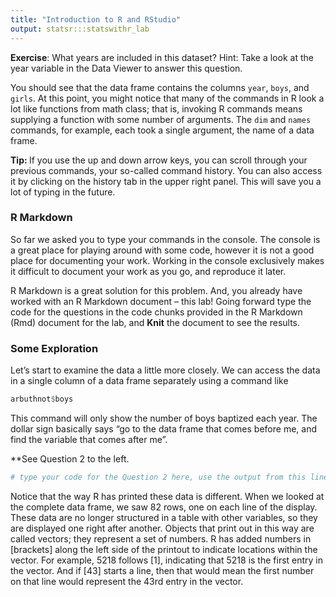 ```yaml
---  
title: "Introduction to R and RStudio"
output: statsr:::statswithr_lab
---
```


<div id="exercise">
**Exercise**: What years are included in this dataset? Hint: Take a look at the year 
variable in the Data Viewer to answer this question.
</div>

You should see that the data frame contains the columns `year`,  `boys`, and 
`girls`. At this point, you might notice that many of the commands in R look a 
lot like functions from math class; that is, invoking R commands means supplying
a function with some number of arguments. The `dim` and `names` commands, for 
example, each took a single argument, the name of a data frame.

<div id="boxedtext">
**Tip: ** If you use the up and down arrow keys, you can scroll through your 
previous commands, your so-called command history. You can also access it 
by clicking on the history tab in the upper right panel. This will save 
you a lot of typing in the future.
</div>

### R Markdown

So far we asked you to type your commands in the console. The console is a great 
place for playing around with some code, however it is not a good place for 
documenting your work. Working in the console exclusively makes it difficult to 
document your work as you go, and reproduce it later. 

R Markdown is a great solution for this problem. And, you already have worked with 
an R Markdown document -- this lab! Going forward type the code for the questions 
in the code chunks provided in the R Markdown (Rmd) document for the lab, and **Knit**
the document to see the results.

### Some Exploration

Let's start to examine the data a little more closely. We can access the data in
a single column of a data frame separately using a command like

```r
arbuthnot$boys
```

This command will only show the number of boys baptized each year. The dollar
sign basically says "go to the data frame that comes before me, and find the 
variable that comes after me".

**See Question 2 to the left.

```r
# type your code for the Question 2 here, use the output from this line to answer Question 2, and Knit

```

Notice that the way R has printed these data is different. When we looked at the
complete data frame, we saw 82 rows, one on each line of the display. These data
are no longer structured in a table with other variables, so they are displayed 
one right after another. Objects that print out in this way are called vectors; 
they represent a set of numbers. R has added numbers in [brackets] along the left
side of the printout to indicate locations within the vector. For example, 5218 
follows [1], indicating that 5218 is the first entry in the vector. And if [43] 
starts a line, then that would mean the first number on that line would represent
the 43rd entry in the vector.

